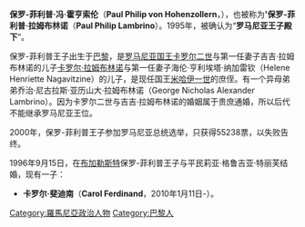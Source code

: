 {{expand|time=2015-01-03T17:18:19+00:00}}
{{unreferenced|time=2015-01-03T17:18:19+00:00}}
{{Infobox person
| name        = 保罗-菲利普·霍亨索伦
| image       =Printul Paul al Romaniei.jpg
| birth_date  = {{Birth date and age|1948|8|13}}
| birth_place = [[法国|法国]][[巴黎|巴黎]]
| known_for = 聲稱擁有罗马尼亚王位
| spouse      = 莉亚·特利夫（1996年至今）
| children    = 卡罗尔·斐迪南（2010年出生）
| parents     = [[卡罗尔·拉姆布林诺|卡罗尔·拉姆布林诺]]及海伦·亨利埃塔·纳加雷钦
| website     = [https://web.archive.org/web/20060819013348/http://www.printulpaulderomania.ro/ printulpaulderomania.ro]、[http://princepaulofromania.com/ princepaulofromania.com]
}}

'''保罗-菲利普·冯·霍亨索伦'''（'''Paul Philip von Hohenzollern'''，{{bd|1948年|8月13日}}），也被称为''''保罗-菲利普·拉姆布林诺'''（'''Paul Philip Lambrino'''）。1995年，被确认为“'''罗马尼亚王子殿下'''”。

保罗-菲利普王子出生于[[巴黎|巴黎]]，是[[罗马尼亚君主|罗马尼亚国王]][[卡罗尔二世|卡罗尔二世]]与第一任妻子吉吉·拉姆布林诺的儿子[[卡罗尔·拉姆布林诺|卡罗尔·拉姆布林诺]]与第一任妻子海伦·亨利埃塔·纳加雷钦（Helene Henriette Nagavitzine）的儿子，是现任国王[[米哈伊一世|米哈伊一世]]的庶侄。有一个异母弟弟乔治·尼古拉斯·亚历山大·拉姆布林诺（George Nicholas Alexander Lambrino）。因为卡罗尔二世与吉吉·拉姆布林诺的婚姻属于贵庶通婚，所以后代不能继承罗马尼亚王位。

2000年，保罗-菲利普王子参加罗马尼亚总统选举，只获得55238票，以失败告终。

1996年9月15日，在[[布加勒斯特|布加勒斯特]]保罗-菲利普王子与平民莉亚·格鲁吉亚·特丽芙结婚，现有一子：

*'''卡罗尔·斐迪南'''（'''Carol Ferdinand'''，2010年1月11日-）。

{{Authority control}}
{{DEFAULTSORT: Hohenzollern, Paul-Philippe}}
[[Category:羅馬尼亞政治人物|Category:羅馬尼亞政治人物]]
[[Category:巴黎人|Category:巴黎人]]